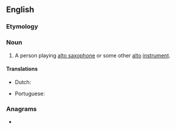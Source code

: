 ==English==

===Etymology===
{{suffix|en|alto|ist}}

===Noun===
{{en-noun}}

# A person playing [[alto saxophone]] or some other [[alto]] [[instrument]].

====Translations====
{{trans-top|1. someone who plays an alto instrument}}
* Dutch: {{t+|nl|altist|m}}
{{trans-mid}}
* Portuguese: {{t+|pt|altista|m|f}}
{{trans-bottom}}

===Anagrams===
* {{anagrams|en|a=ailostt|Liottas}}